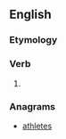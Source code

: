 ==English==

===Etymology===
{{suffix|steal|eth}}

===Verb===
{{en-verb form}}

# {{en-archaic third-person singular of|steal}}

===Anagrams===
* [[athletes#English|athletes]]